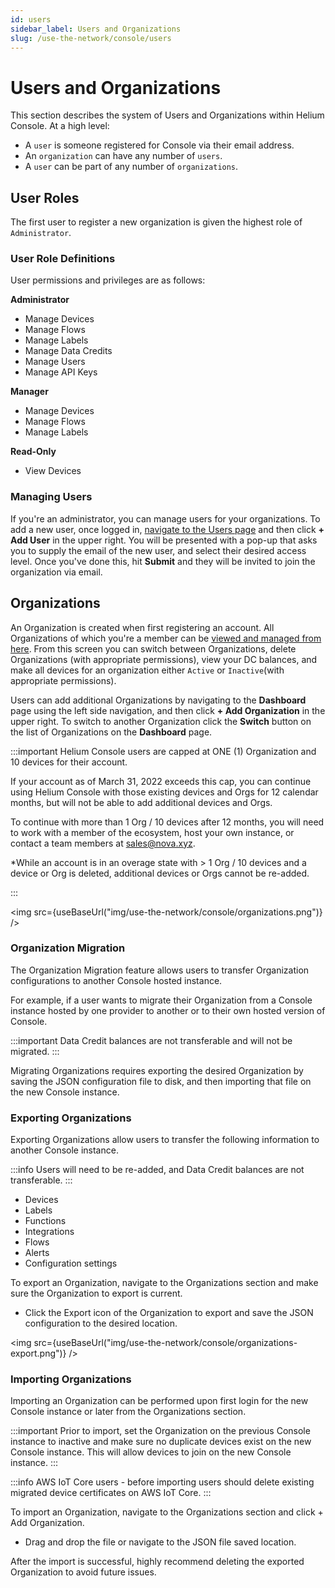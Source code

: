 ```yaml
---
id: users
sidebar_label: Users and Organizations
slug: /use-the-network/console/users
---
```


# Users and Organizations


This section describes the system of Users and Organizations within Helium Console. At a high level:

* A `user` is someone registered for Console via their email address.
* An `organization` can have any number of `users`.
* A `user` can be part of any number of `organizations`.


## User Roles

The first user to register a new organization is given the highest role of
`Administrator`. 

### User Role Definitions

User permissions and privileges are as follows:

**Administrator**
* Manage Devices
* Manage Flows
* Manage Labels
* Manage Data Credits
* Manage Users
* Manage API Keys

**Manager**
* Manage Devices
* Manage Flows
* Manage Labels

**Read-Only**
* View Devices

### Managing Users  

If you're an administrator, you can manage users for your organizations. To add a new user, once logged in, [navigate to the Users page](https://console.helium.com/users) and then click **+ Add User** in the upper right. You will be presented with a pop-up that asks you to supply the email of the new user, and select their desired access level. Once you've done this, hit **Submit** and they will be invited to join the organization via email. 
  
 
## Organizations

An Organization is created when first registering an account. All Organizations of which you're a member can be [viewed and managed from here](https://console.helium.com/organizations). From this screen you can switch between Organizations, delete Organizations (with appropriate permissions), view your DC balances, and make all devices for an organization either `Active` or `Inactive`(with appropriate permissions). 

Users can add additional Organizations by navigating to the **Dashboard** page using the left side
navigation, and then click **+ Add Organization** in the upper right. To switch
to another Organization click the **Switch** button on the list of Organizations
on the **Dashboard** page.

:::important 
Helium Console users are capped at ONE (1) Organization and 10 devices for their account. 

If your account as of March 31, 2022 exceeds this cap, you can continue using Helium Console with those existing devices and Orgs for 12 calendar months, but will not be able to add additional devices and Orgs.

To continue with more than 1 Org / 10 devices after 12 months, you will need to work with a member of the ecosystem, host your own instance, or contact a team members at sales@nova.xyz.

*While an account is in an overage state with > 1 Org / 10 devices and a device or Org is deleted, additional devices or Orgs cannot be re-added.

:::


<img src={useBaseUrl("img/use-the-network/console/organizations.png")} />

### Organization Migration

The Organization Migration feature allows users to transfer Organization configurations to another Console hosted instance. 

For example, if a user wants to migrate their Organization from a Console instance hosted by one provider to another or to their own hosted version of Console. 

:::important 
Data Credit balances are not transferable and will not be migrated.
:::

Migrating Organizations requires exporting the desired Organization by saving the JSON configuration file to disk, and then importing that file on the new Console instance.

### Exporting Organizations
Exporting Organizations allow users to transfer the following information to another Console instance.

:::info 
Users will need to be re-added, and Data Credit balances are not transferable.
:::

- Devices
- Labels
- Functions 
- Integrations
- Flows
- Alerts
- Configuration settings

To export an Organization, navigate to the Organizations section and make sure the Organization to export is current. 

- Click the Export icon of the Organization to export and save the JSON configuration to the desired location. 

<img src={useBaseUrl("img/use-the-network/console/organizations-export.png")} />

### Importing Organizations

Importing an Organization can be performed upon first login for the new Console instance or later from the Organizations section. 

:::important
Prior to import, set the Organization on the previous Console instance to inactive and make sure no duplicate devices exist on the new Console instance. This will allow devices to join on the new Console instance.
:::

:::info
AWS IoT Core users - before importing users should delete existing migrated device certificates on AWS IoT Core.
:::

To import an Organization, navigate to the Organizations section and click + Add Organization.

- Drag and drop the file or navigate to the JSON file saved location. 

After the import is successful, highly recommend deleting the exported Organization to avoid future issues. 




